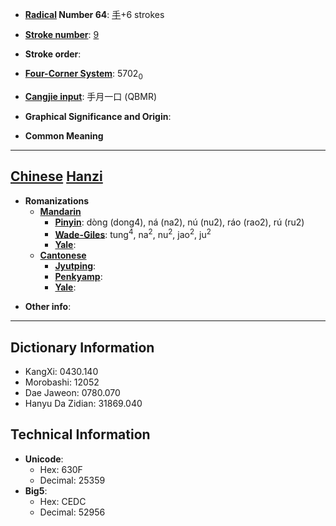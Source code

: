 * '''[[Wiktionary:Chinese radical index| Radical]] Number 64''': [[Wiktionary:Chinese radical index 手|手]]+6 strokes

* '''[[Wiktionary:Chinese total strokes index|Stroke number]]''': [[Wiktionary:Chinese total strokes index 9|9]]

* '''Stroke order''': 

* '''[[Wiktionary:Chinese four corner index|Four-Corner System]]''': 5702<sub>0</sub>

* '''[[Wiktionary:Chinese Cangjie index|Cangjie input]]''': 手月一口 (QBMR)

* '''Graphical Significance and Origin''': 

* '''Common Meaning'''

----

== [[Chinese]] [[Hanzi]] ==

* '''Romanizations'''
** '''[[Mandarin]]'''
*** '''[[Pinyin]]''': dòng (dong4), ná (na2), nú (nu2), ráo (rao2), rú (ru2)
*** '''[[Wade-Giles]]''': tung<sup>4</sup>, na<sup>2</sup>, nu<sup>2</sup>, jao<sup>2</sup>, ju<sup>2</sup>
*** '''[[Yale]]''': 
** '''[[Cantonese]]'''
*** '''[[Jyutping]]''':
*** '''[[Penkyamp]]''': 
*** '''[[Yale]]''': 

* '''Other info''': 

----

== Dictionary Information ==

* KangXi: 0430.140
* Morobashi: 12052
* Dae Jaweon: 0780.070
* Hanyu Da Zidian: 31869.040

== Technical Information ==

* '''Unicode''':
** Hex: 630F
** Decimal: 25359
* '''Big5''':
** Hex: CEDC
** Decimal: 52956
